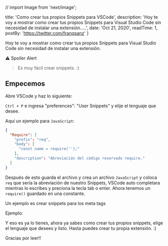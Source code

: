 // import Image from 'next/image';

  title: 'Como crear tus propios Snippets para VSCode',
  description: 'Hoy te voy a mostrar como crear tus propios Snippets para Visual Studio Code sin necesidad de instalar una extensión.....',
  date: 'Oct 21, 2020',
  readTime: 1,
  postBy: 'https://twitter.com/franqsanz'
}


Hoy te voy a mostrar como crear tus propios Snippets para Visual Studio Code sin necesidad de instalar una extensión.

⚠️ Spoiler Alert

> Es muy fácil crear snippets. :)

## Empecemos
Abre VSCode y haz lo siguiente:

`Ctrl + P` e ingresa "preferences": "User Snippets" y elije el lenguaje que desee.

Aquí un ejemplo para `JavaScript`:

```JSON
{
  "Require": [
    "prefix": "req",
    "body": [
      "const name = require('');"
    ],
    "description": "Abreviación del código reservado require."
  ]
}
```

Después de esto guarda el archivo y crea un archivo `JavaScript` y coloca `req` que sería la abreviación de nuestro Snippets, VSCode auto completara mientras lo escribes y preciona la tecla tab o enter. Ahora tenemos un `require()` guardado en una constante.

Un ejemplo es crear snippets para los meta tags

Ejemplo:

<!--<Image src="/snippets1.jpg" width={803} height={320} alt="" />
<Image src="/snippets2.jpg" width={880} height={353} alt="" /> -->

Y eso es ya lo tienes, ahora ya sabes como crear tus propios snippets, elige el lenguaje que desees y listo.
Hasta puedes crear tu propia extensión. :)

Gracias por leer!!